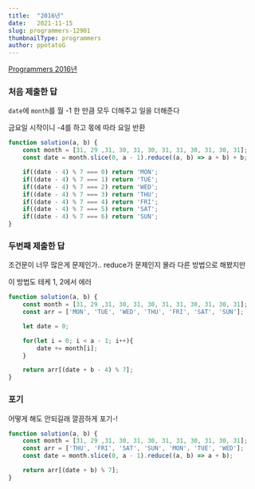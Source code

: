```yaml
---
title:  "2016년"
date:   2021-11-15
slug: programmers-12901
thumbnailType: programmers
author: ppotatoG
---
```

[Programmers 2016년](https://programmers.co.kr/learn/courses/30/lessons/12901?language=javascript)

### 처음 제출한 답

`date`에 `month`를 월 -1 한 만큼 모두 더해주고 일을 더해준다

금요일 시작이니 -4를 하고 몫에 따라 요일 반환

```js
function solution(a, b) {
    const month = [31, 29 ,31, 30, 31, 30, 31, 31, 30, 31, 30, 31];
    const date = month.slice(0, a - 1).reduce((a, b) => a + b) + b;

    if((date - 4) % 7 === 0) return 'MON';
    if((date - 4) % 7 === 1) return 'TUE';
    if((date - 4) % 7 === 2) return 'WED';
    if((date - 4) % 7 === 3) return 'THU';
    if((date - 4) % 7 === 4) return 'FRI';
    if((date - 4) % 7 === 5) return 'SAT';
    if((date - 4) % 7 === 6) return 'SUN';
}
```

### 두번째 제출한 답

조건문이 너무 많은게 문제인가.. reduce가 문제인지 몰라 다른 방법으로 해봤지만

이 방법도 테케 1, 2에서 에러

```js
function solution(a, b) {
    const month = [31, 29 ,31, 30, 31, 30, 31, 31, 30, 31, 30, 31];
    const arr = ['MON', 'TUE', 'WED', 'THU', 'FRI', 'SAT', 'SUN'];

    let date = 0;

    for(let i = 0; i < a - 1; i++){
        date += month[i];
    }

    return arr[(date + b - 4) % 7];
}
```

### 포기

어떻게 해도 안되길래 깔끔하게 포기-!
```js
function solution(a, b) {
    const month = [31, 29 ,31, 30, 31, 30, 31, 31, 30, 31, 30, 31];
    const arr = ['THU', 'FRI', 'SAT', 'SUN', 'MON', 'TUE', 'WED'];
    const date = month.slice(0, a - 1).reduce((a, b) => a + b);

    return arr[(date + b) % 7];
}
```